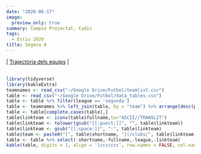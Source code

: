 ```yaml
---
date: "2020-06-17"
image:
  preview_only: true
summary: Campió Projectat, Cadis
tags:
  - Estiu 2020
title: Segona A
---
```

 | [Trajectòria dels equips](/projeccions/segona-a-trajectoria/) |
<br>
<br>
```r
library(tidyverse)
library(kableExtra)
teamnames <- read_csv("~/Google Drive/Futbol/teamlist.csv")
table <- read_csv("~/Google Drive/Futbol/data_tables.csv")
table <- table %>% filter(league == 'segunda')
table <- teamnames %>% left_join(table, by = "team") %>% arrange(desc(proj.points))
table <- table[complete.cases(table),]
table$linkteam <- iconv(table$fullname,to="ASCII//TRANSLIT")
table$linkteam <- tolower(gsub("[[:punct:]]", "", table$linkteam))
table$linkteam <- gsub("[[:space:]]", "-", table$linkteam)
table$team <- paste0("[", table$shortname, "](/clubs/", table$linkteam,"-",table$league,")")
table <- table %>% select(-shortname,-fullname,-league,-linkteam)
kable(table, digits = 1, align = 'lccccccc', row.names = FALSE, col.names = c('Club', 'Punts', 'GD', 'Ascens', 'Playoffs', 'Descens', 'Favor', 'Contra')) %>% add_header_above(c('Projecció de la Classificació' = 1, 'Final' = 2, 'Probabilitat (%)' = 3, 'xGols' = 2)) %>% column_spec(1, bold = T) %>% column_spec(3, border_right = T) %>% column_spec(6, border_right = T)
```
